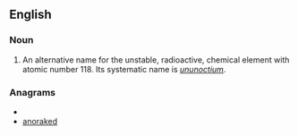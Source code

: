 ==English==

===Noun===
{{en-noun|sg=[[eka]]-[[radon]]|-}}

# {{element}} An alternative name for the unstable, radioactive, chemical element with atomic number 118. Its systematic name is ''[[ununoctium]]''.

===Anagrams===
* {{alphagram|aadeknor}}
* [[anoraked#English|anoraked]]
